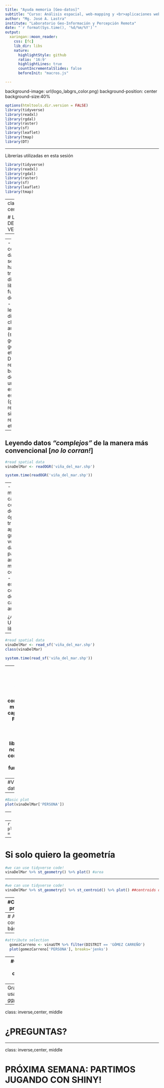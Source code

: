 ```yaml
---
title: "Ayuda memoria [Geo-datos]"
subtitle: "Curso: Análisis espacial, web-mapping y <br>aplicaciones web con R Shiny<br>"
author: "Mg. José A. Lastra"
institute: "Laboratorio Geo-Información y Percepción Remota"
date: "`r format(Sys.time(), '%d/%m/%Y')`"
output:
  xaringan::moon_reader:
    css: [fc]
    lib_dir: libs
    nature:
      highlightStyle: github
      ratio: '16:9'
      highlightLines: true
      countIncrementalSlides: false
      beforeInit: "macros.js"

---
```

background-image: url(logo_labgrs_color.png)
background-position: center
background-size:40%

```r
options(htmltools.dir.version = FALSE)
library(tidyverse)
library(readxl)
library(rgdal)
library(raster)
library(sf)
library(leaflet)
library(tmap)
library(DT)

```


---

Librerías utilizadas en esta sesión

```r
library(tidyverse)
library(readxl)
library(rgdal)
library(raster)
library(sf)
library(leaflet)
library(tmap)

```


---
class: inverse, center, middle

# LECTURA DE DATOS VECTORIALES

---

--
- El trabajo con Geo-datos en R se puede hacer a través de diferentes librerías y funciones de análisis.
- Podemos leer diferentes clases de archivos (shp, geopackage, geojson,tif, etc.)
- Debemos recordar lo básico dentro de una estructura espacial (geometría, resolución, sistema de referencia, etc.)

--

Leyendo datos *"complejos"* de la manera más convencional [*no lo corran!*]
--
```r

#read spatial data
vinaDelMar <- readOGR('viña_del_mar.shp')

```

```r
system.time(readOGR('viña_del_mar.shp'))
```

--
- Demora mucho para capas grandes o con mucho detalle 
- Poco óptimo para trabajo con aplicaciones y grandes volúmenes de datos
- Ventaja: paquete más antiguo y con mayores compatibilidades
- Desventaja: estructura algo compleja y demora en la carga de ciertos archivos

¿Alternativas? Usemos la librería *sf*
---

```r
#read spatial data
vinaDelMar <- read_sf('viña_del_mar.shp')
class(vinaDelMar)

```

```r
system.time(read_sf('viña_del_mar.shp'))
```

--
- Simplifica la estructura de nuestra información 
- Lectura considerablemente más rápida de las capas espaciales
- Fácil de filtrar y trabajar la información 
- Desventajas: librería nueva aún no tiene completa compatibilidad con todas las funciones; [Pueden revisar](https://github.com/r-spatial/sf/wiki/migrating)

---
#Visualizemos los datos

--
```r
#Basic plot
plot(vinaDelMar['PERSONA'])
```

---
#Mejorando algo el gráfico
--
```r
plot(vinaDelMar['PERSONA'],breaks='quantile',key.pos = 1, axes=T)
```
---
# Si solo quiero la geometría

```r
#we can use tidyverse code!
vinaDelMar %>% st_geometry() %>% plot() #area
```
---

```r
#we can use tidyverse code!
vinaDelMar %>% st_geometry() %>% st_centroid() %>% plot() ##centroids doesn't work well with latlong data
```

---
#Cambiando proyección

- Nosotros normalmente trabajamos en UTM (WGS-84)
- Un buen lugar si uno no se sabe los EPSG es buscar [aquí](https://epsg.io/)
```r
vinaUTM <- vinaDelMar %>% st_transform(crs = 32719) 
#esto es lo mismo
vinaUTM <- vinaDelMar %>% st_transform(crs = '+proj=utm +zone=19 +south +datum=WGS84 +units=m +no_defs ') 
```

```r
st_crs(vinaUTM)[1]
```

---
# Algunas cosas básicas
```r
#buffers
vinaUTM %>% st_geometry() %>% st_buffer(dist = 100) %>% plot()
```

---
```r
#attribute selection
  gomezCarreno <- vinaUTM %>% filter(DISTRIT == 'GÓMEZ CARREÑO')
  plot(gomezCarreno['PERSONA'], breaks='jenks')

```

---
#Creando una columna nueva

```r
#area square meters
gomezCarrenoDensity <- gomezCarreno %>% mutate(area_ha = st_area(gomezCarreno)/10000)

#density by block
area_manzana <- gomezCarrenoDensity$area_ha %>% as.numeric()
poblacion <- gomezCarrenoDensity$PERSONA %>% as.numeric()
gomezCarrenoDensity <- gomezCarrenoDensity %>% mutate(densidad = (poblacion/area_manzana))
```

---
Grafiquemos usando *ggplot2*
```r
g <- ggplot() + geom_sf(data = gomezCarrenoDensity, aes(fill=densidad)) + 
  scale_fill_viridis_c() + theme_bw()
```

---

class: inverse,center, middle

# ¿PREGUNTAS?

---

class: inverse,center, middle

# PRÓXIMA SEMANA: PARTIMOS JUGANDO CON SHINY!

